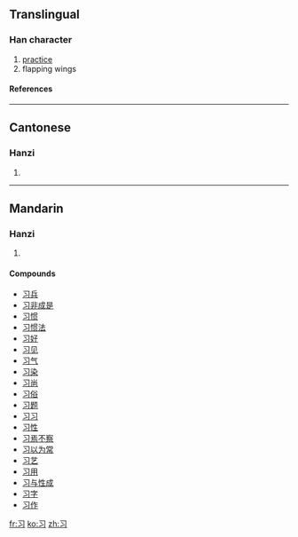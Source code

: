 {{see|習}}<!-- may be replaced by zh-forms -->

==Translingual==
===Han character===
{{Han char|rn=15|rad=冫|as=02|sn=3|four=|canj=尸戈一 (SIM)}}
# [[practice]]
# flapping wings
====References====
{{Han ref|kx=0084.051|hdz=10051.030|uh=4E60|ud=20064}}
----
==Cantonese==
===Hanzi===
{{yue-hanzi|jyut=|y=jaap6}}
# {{defn|Cantonese}}
----
==Mandarin==
===Hanzi===
{{cmn-hanzi|tra=習|pin=[[xí]] ([[xi2]])|wg=hsi<sup>2</sup>}}
# {{defn|Mandarin}}

====Compounds====
*[[习兵]]
*[[习非成是]]
*[[习惯]]
*[[习惯法]]
*[[习好]]
*[[习见]]
*[[习气]]
*[[习染]]
*[[习尚]]
*[[习俗]]
*[[习题]]
*[[习习]]
*[[习性]]
*[[习焉不察]]
*[[习以为常]]
*[[习艺]]
*[[习用]]
*[[习与性成]]
*[[习字]]
*[[习作]]

[[fr:习]]
[[ko:习]]
[[zh:习]]